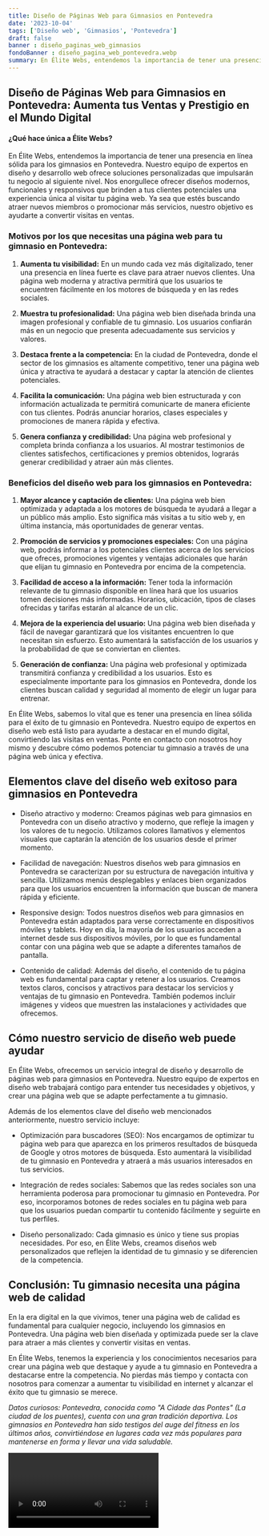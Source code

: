```yaml
---
title: Diseño de Páginas Web para Gimnasios en Pontevedra
date: '2023-10-04'
tags: ['Diseño web', 'Gimnasios', 'Pontevedra']
draft: false
banner : diseño_paginas_web_gimnasios
fondoBanner : diseño_pagina_web_pontevedra.webp
summary: En Élite Webs, entendemos la importancia de tener una presencia en línea sólida para los gimnasios en Pontevedra. Nuestro equipo de expertos en diseño y desarrollo web ofrece soluciones personalizadas que impulsarán tu negocio al siguiente nivel. Nos enorgullece ofrecer diseños modernos, funcionales y responsivos que brinden a tus clientes potenciales una experiencia única al visitar tu página web. Ya sea que estés buscando atraer nuevos miembros o promocionar más servicios, nuestro objetivo es ayudarte a convertir visitas en ventas.
---
```


## Diseño de Páginas Web para Gimnasios en Pontevedra: Aumenta tus Ventas y Prestigio en el Mundo Digital

#### ¿Qué hace única a Élite Webs?

En Élite Webs, entendemos la importancia de tener una presencia en línea sólida para los gimnasios en Pontevedra. Nuestro equipo de expertos en diseño y desarrollo web ofrece soluciones personalizadas que impulsarán tu negocio al siguiente nivel. Nos enorgullece ofrecer diseños modernos, funcionales y responsivos que brinden a tus clientes potenciales una experiencia única al visitar tu página web. Ya sea que estés buscando atraer nuevos miembros o promocionar más servicios, nuestro objetivo es ayudarte a convertir visitas en ventas.

### Motivos por los que necesitas una página web para tu gimnasio en Pontevedra:

1. **Aumenta tu visibilidad:** En un mundo cada vez más digitalizado, tener una presencia en línea fuerte es clave para atraer nuevos clientes. Una página web moderna y atractiva permitirá que los usuarios te encuentren fácilmente en los motores de búsqueda y en las redes sociales.

2. **Muestra tu profesionalidad:** Una página web bien diseñada brinda una imagen profesional y confiable de tu gimnasio. Los usuarios confiarán más en un negocio que presenta adecuadamente sus servicios y valores.

3. **Destaca frente a la competencia:** En la ciudad de Pontevedra, donde el sector de los gimnasios es altamente competitivo, tener una página web única y atractiva te ayudará a destacar y captar la atención de clientes potenciales.

4. **Facilita la comunicación:** Una página web bien estructurada y con información actualizada te permitirá comunicarte de manera eficiente con tus clientes. Podrás anunciar horarios, clases especiales y promociones de manera rápida y efectiva.

5. **Genera confianza y credibilidad:** Una página web profesional y completa brinda confianza a los usuarios. Al mostrar testimonios de clientes satisfechos, certificaciones y premios obtenidos, lograrás generar credibilidad y atraer aún más clientes.

### Beneficios del diseño web para los gimnasios en Pontevedra:

1. **Mayor alcance y captación de clientes:** Una página web bien optimizada y adaptada a los motores de búsqueda te ayudará a llegar a un público más amplio. Esto significa más visitas a tu sitio web y, en última instancia, más oportunidades de generar ventas.

2. **Promoción de servicios y promociones especiales:** Con una página web, podrás informar a los potenciales clientes acerca de los servicios que ofreces, promociones vigentes y ventajas adicionales que harán que elijan tu gimnasio en Pontevedra por encima de la competencia.

3. **Facilidad de acceso a la información:** Tener toda la información relevante de tu gimnasio disponible en línea hará que los usuarios tomen decisiones más informadas. Horarios, ubicación, tipos de clases ofrecidas y tarifas estarán al alcance de un clic.

4. **Mejora de la experiencia del usuario:** Una página web bien diseñada y fácil de navegar garantizará que los visitantes encuentren lo que necesitan sin esfuerzo. Esto aumentará la satisfacción de los usuarios y la probabilidad de que se conviertan en clientes.

5. **Generación de confianza:** Una página web profesional y optimizada transmitirá confianza y credibilidad a los usuarios. Esto es especialmente importante para los gimnasios en Pontevedra, donde los clientes buscan calidad y seguridad al momento de elegir un lugar para entrenar.

En Élite Webs, sabemos lo vital que es tener una presencia en línea sólida para el éxito de tu gimnasio en Pontevedra. Nuestro equipo de expertos en diseño web está listo para ayudarte a destacar en el mundo digital, convirtiendo las visitas en ventas. Ponte en contacto con nosotros hoy mismo y descubre cómo podemos potenciar tu gimnasio a través de una página web única y efectiva.

<GifSeo />

<Cta />

## Elementos clave del diseño web exitoso para gimnasios en Pontevedra

- Diseño atractivo y moderno: Creamos páginas web para gimnasios en Pontevedra con un diseño atractivo y moderno, que refleje la imagen y los valores de tu negocio. Utilizamos colores llamativos y elementos visuales que captarán la atención de los usuarios desde el primer momento.

- Facilidad de navegación: Nuestros diseños web para gimnasios en Pontevedra se caracterizan por su estructura de navegación intuitiva y sencilla. Utilizamos menús desplegables y enlaces bien organizados para que los usuarios encuentren la información que buscan de manera rápida y eficiente.

- Responsive design: Todos nuestros diseños web para gimnasios en Pontevedra están adaptados para verse correctamente en dispositivos móviles y tablets. Hoy en día, la mayoría de los usuarios acceden a internet desde sus dispositivos móviles, por lo que es fundamental contar con una página web que se adapte a diferentes tamaños de pantalla.

- Contenido de calidad: Además del diseño, el contenido de tu página web es fundamental para captar y retener a los usuarios. Creamos textos claros, concisos y atractivos para destacar los servicios y ventajas de tu gimnasio en Pontevedra. También podemos incluir imágenes y videos que muestren las instalaciones y actividades que ofrecemos.

## Cómo nuestro servicio de diseño web puede ayudar

En Élite Webs, ofrecemos un servicio integral de diseño y desarrollo de páginas web para gimnasios en Pontevedra. Nuestro equipo de expertos en diseño web trabajará contigo para entender tus necesidades y objetivos, y crear una página web que se adapte perfectamente a tu gimnasio.

Además de los elementos clave del diseño web mencionados anteriormente, nuestro servicio incluye:

- Optimización para buscadores (SEO): Nos encargamos de optimizar tu página web para que aparezca en los primeros resultados de búsqueda de Google y otros motores de búsqueda. Esto aumentará la visibilidad de tu gimnasio en Pontevedra y atraerá a más usuarios interesados en tus servicios.

- Integración de redes sociales: Sabemos que las redes sociales son una herramienta poderosa para promocionar tu gimnasio en Pontevedra. Por eso, incorporamos botones de redes sociales en tu página web para que los usuarios puedan compartir tu contenido fácilmente y seguirte en tus perfiles.

- Diseño personalizado: Cada gimnasio es único y tiene sus propias necesidades. Por eso, en Élite Webs, creamos diseños web personalizados que reflejen la identidad de tu gimnasio y se diferencien de la competencia.

## Conclusión: Tu gimnasio necesita una página web de calidad

En la era digital en la que vivimos, tener una página web de calidad es fundamental para cualquier negocio, incluyendo los gimnasios en Pontevedra. Una página web bien diseñada y optimizada puede ser la clave para atraer a más clientes y convertir visitas en ventas.

En Élite Webs, tenemos la experiencia y los conocimientos necesarios para crear una página web que destaque y ayude a tu gimnasio en Pontevedra a destacarse entre la competencia. No pierdas más tiempo y contacta con nosotros para comenzar a aumentar tu visibilidad en internet y alcanzar el éxito que tu gimnasio se merece.

*Datos curiosos: Pontevedra, conocida como "A Cidade das Pontes" (La ciudad de los puentes), cuenta con una gran tradición deportiva. Los gimnasios en Pontevedra han sido testigos del auge del fitness en los últimos años, convirtiéndose en lugares cada vez más populares para mantenerse en forma y llevar una vida saludable.*

<Video />

<CtaBot job='Gimnasios' city='Pontevedra'/>

<Gmaps query='Pontevedra+españa+maps' />